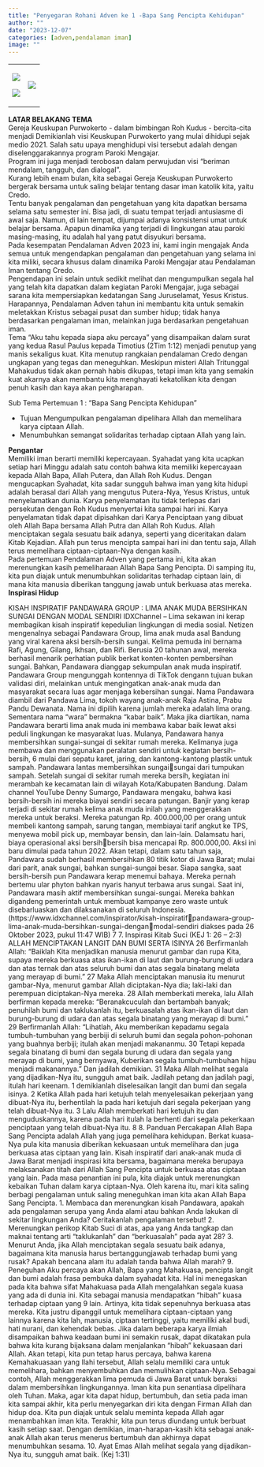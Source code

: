 ```yaml
---
title: "Penyegaran Rohani Adven ke 1 -Bapa Sang Pencipta Kehidupan"
author: ""
date: "2023-12-07"
categories: [adven,pendalaman iman]
image: ""
---
```


+------------------------------------------------+------------------------------------------------+
| ![](/posts/adven20231/IMG-20231207-WA0074.jpg) | ![](/posts/adven20231/IMG-20231207-WA0075.jpg) |
|                                                |                                                |
| ![](/posts/adven20231/IMG-20231207-WA0069.jpg) |                                                |
+------------------------------------------------+------------------------------------------------+

**LATAR BELAKANG TEMA**\
Gereja Keuskupan Purwokerto - dalam bimbingan Roh Kudus - bercita-cita menjadi Demikianlah visi Keuskupan Purwokerto yang mulai dihidupi sejak medio 2021. Salah satu upaya menghidupi visi tersebut adalah dengan diselenggarakannya program Paroki Mengajar.\
Program ini juga menjadi terobosan dalam perwujudan visi “beriman mendalam, tangguh, dan dialogal”.\
Kurang lebih enam bulan, kita sebagai Gereja Keuskupan Purwokerto bergerak bersama untuk saling belajar tentang dasar iman katolik kita, yaitu Credo.\
Tentu banyak pengalaman dan pengetahuan yang kita dapatkan bersama selama satu semester ini. Bisa jadi, di suatu tempat terjadi antusiasme di awal saja. Namun, di lain tempat, dijumpai adanya konsistensi umat untuk belajar bersama. Apapun dinamika yang terjadi di lingkungan atau paroki masing-masing, itu adalah hal yang patut disyukuri bersama.\
Pada kesempatan Pendalaman Adven 2023 ini, kami ingin mengajak Anda semua untuk mengendapkan pengalaman dan pengetahuan yang selama ini kita miliki, secara khusus dalam dinamika Paroki Mengajar atau Pendalaman Iman tentang Credo.\
Pengendapan ini selain untuk sedikit melihat dan mengumpulkan segala hal yang telah kita dapatkan dalam kegiatan Paroki Mengajar, juga sebagai sarana kita mempersiapkan kedatangan Sang Juruselamat, Yesus Kristus.\
Harapannya, Pendalaman Adven tahun ini membantu kita untuk semakin meletakkan Kristus sebagai pusat dan sumber hidup; tidak hanya berdasarkan pengalaman iman, melainkan juga berdasarkan pengetahuan iman.\
Tema “Aku tahu kepada siapa aku percaya” yang disampaikan dalam surat yang kedua Rasul Paulus kepada Timotius (2Tim 1:12) menjadi penutup yang manis sekaligus kuat. Kita menutup rangkaian pendalaman Credo dengan ungkapan yang tegas dan meneguhkan. Meskipun misteri Allah Tritunggal Mahakudus tidak akan pernah habis dikupas, tetapi iman kita yang semakin kuat akarnya akan membantu kita menghayati kekatolikan kita dengan penuh kasih dan kaya akan pengharapan.

Sub Tema Pertemuan 1 : “Bapa Sang Pencipta Kehidupan”

-   Tujuan Mengumpulkan pengalaman dipelihara Allah dan memelihara karya ciptaan Allah.
-   Menumbuhkan semangat solidaritas terhadap ciptaan Allah yang lain.

**Pengantar**\
Memiliki iman berarti memiliki kepercayaan. Syahadat yang kita ucapkan setiap hari Minggu adalah satu contoh bahwa kita memiliki kepercayaan kepada Allah Bapa, Allah Putera, dan Allah Roh Kudus. Dengan mengucapkan Syahadat, kita sadar sungguh bahwa iman yang kita hidupi adalah berasal dari Allah yang mengutus Putera-Nya, Yesus Kristus, untuk menyelamatkan dunia. Karya penyelamatan itu tidak terlepas dari persekutan dengan Roh Kudus menyertai kita sampai hari ini. Karya penyelamatan tidak dapat dipisahkan dari Karya Penciptaan yang dibuat oleh Allah Bapa bersama Allah Putra dan Allah Roh Kudus. Allah menciptakan segala sesuatu baik adanya, seperti yang diceritakan dalam Kitab Kejadian. Allah pun terus mencipta sampai hari ini dan tentu saja, Allah terus memelihara ciptaan-ciptaan-Nya dengan kasih.\
Pada pertemuan Pendalaman Adven yang pertama ini, kita akan merenungkan kasih pemeliharaan Allah Bapa Sang Pencipta. Di samping itu, kita pun diajak untuk menumbuhkan solidaritas terhadap ciptaan lain, di mana kita manusia diberikan tanggung jawab untuk berkuasa atas mereka.\
**Inspirasi Hidup**\

KISAH INSPIRATIF PANDAWARA GROUP : LIMA ANAK MUDA BERSIHKAN SUNGAI DENGAN MODAL SENDIRI IDXChannel – Lima sekawan ini kerap membagikan kisah inspiratif kepedulian lingkungan di media sosial. Netizen mengenalnya sebagai Pandawara Group, lima anak muda asal Bandung yang viral karena aksi bersih-bersih sungai. Kelima pemuda ini bernama Rafi, Agung, Gilang, Ikhsan, dan Rifi. Berusia 20 tahunan awal, mereka berhasil menarik perhatian publik berkat konten-konten pembersihan sungai. Bahkan, Pandawara dianggap sekumpulan anak muda inspiratif. Pandawara Group mengunggah kontennya di TikTok dengann tujuan bukan validasi diri, melainkan untuk mengingatkan anak-anak muda dan masyarakat secara luas agar menjaga kebersihan sungai. Nama Pandawara diambil dari Pandawa Lima, tokoh wayang anak-anak Raja Astina, Prabu Pandu Dewanata. Nama ini dipilih karena jumlah mereka adalah lima orang. Sementara nama “wara” bermakna “kabar baik”. Maka jika diartikan, nama Pandawara berarti lima anak muda ini membawa kabar baik lewat aksi peduli lingkungan ke masyarakat luas. Mulanya, Pandawara hanya membersihkan sungai-sungai di sekitar rumah mereka. Kelimanya juga membawa dan menggunakan peralatan sendiri untuk kegiatan bersih-bersih, 6 mulai dari sepatu karet, jaring, dan kantong-kantong plastik untuk sampah. Pandawara lantas membersihkan sungaisungai dari tumpukan sampah. Setelah sungai di sekitar rumah mereka bersih, kegiatan ini merambah ke kecamatan lain di wilayah Kota/Kabupaten Bandung. Dalam channel YouTube Denny Sumargo, Pandawara mengaku, bahwa kasi bersih-bersih ini mereka biayai sendiri secara patungan. Banjir yang kerap terjadi di sekitar rumah kelima anak muda inilah yang menggerakkan mereka untuk beraksi. Mereka patungan Rp. 400.000,00 per orang untuk membeli kantong sampah, sarung tangan, membiayai tarif angkut ke TPS, menyewa mobil pick up, membayar bensin, dan lain-lain. Dalamsatu hari, biaya operasional aksi bersihbersih bisa mencapai Rp. 800.000,00. Aksi ini baru dimulai pada tahun 2022. Akan tetapi, dalam satu tahun saja, Pandawara sudah berhasil membersihkan 80 titik kotor di Jawa Barat; mulai dari parit, anak sungai, bahkan sungai-sungai besar. Siapa sangka, saat bersih-bersih pun Pandawara kerap menemui bahaya. Mereka pernah bertemu ular phyton bahkan nyaris hanyut terbawa arus sungai. Saat ini, Pandawara masih aktif membersihkan sungai-sungai. Mereka bahkan digandeng pemerintah untuk membuat kampanye zero waste untuk disebarluaskan dan dilaksanakan di seluruh Indonesia. (https://www.idxchannel.com/inspirator/kisah-inspiratifpandawara-group-lima-anak-muda-bersihkan-sungai-denganmodal-sendiri diakses pada 26 Oktober 2023, pukul 11:47 WIB) 7 7. Inspirasi Kitab Suci (KEJ 1: 26 – 2:3) ALLAH MENCIPTAKAN LANGIT DAN BUMI SERTA ISINYA 26 Berfirmanlah Allah: “Baiklah Kita menjadikan manusia menurut gambar dan rupa Kita, supaya mereka berkuasa atas ikan-ikan di laut dan burung-burung di udara dan atas ternak dan atas seluruh bumi dan atas segala binatang melata yang merayap di bumi.” 27 Maka Allah menciptakan manusia itu menurut gambar-Nya, menurut gambar Allah diciptakan-Nya dia; laki-laki dan perempuan diciptakan-Nya mereka. 28 Allah memberkati mereka, lalu Allah berfirman kepada mereka: “Beranakcuculah dan bertambah banyak; penuhilah bumi dan taklukanlah itu, berkuasalah atas ikan-ikan di laut dan burung-burung di udara dan atas segala binatang yang merayap di bumi.” 29 Berfirmanlah Allah: “Lihatlah, Aku memberikan kepadamu segala tumbuh-tumbuhan yang berbiji di seluruh bumi dan segala pohon-pohonan yang buahnya berbiji; itulah akan menjadi makananmu. 30 Tetapi kepada segala binatang di bumi dan segala burung di udara dan segala yang merayap di bumi, yang bernyawa, Kuberikan segala tumbuh-tumbuhan hijau menjadi makanannya.” Dan jadilah demikian. 31 Maka Allah melihat segala yang dijadikan-Nya itu, sungguh amat baik. Jadilah petang dan jadilah pagi, itulah hari keenam. 1 demikianlah diselesaikan langit dan bumi dan segala isinya. 2 Ketika Allah pada hari ketujuh telah menyelesaikan pekerjaan yang dibuat-Nya itu, berhentilah Ia pada hari ketujuh dari segala pekerjaan yang telah dibuat-Nya itu. 3 Lalu Allah memberkati hari ketujuh itu dan menguduskannya, karena pada hari itulah Ia berhenti dari segala pekerkaan penciptaan yang telah dibuat-Nya itu. 8 8. Panduan Percakapan Allah Bapa Sang Pencipta adalah Allah yang juga pemelihara kehidupan. Berkat kuasa-Nya pula kita manusia diberikan kekuasaan untuk memelihara dan juga berkuasa atas ciptaan yang lain. Kisah inspiratif dari anak-anak muda di Jawa Barat menjadi inspirasi kita bersama, bagaimana mereka berupaya melaksanakan titah dari Allah Sang Pencipta untuk berkuasa atas ciptaan yang lain. Pada masa penantian ini pula, kita diajak untuk merenungkan kebaikan Tuhan dalam karya ciptaan-Nya. Oleh karena itu, mari kita saling berbagi pengalaman untuk saling meneguhkan iman kita akan Allah Bapa Sang Pencipta. 1. Membaca dan merenungkan kisah Pandawara, apakah ada pengalaman serupa yang Anda alami atau bahkan Anda lakukan di sekitar lingkungan Anda? Ceritakanlah pengalaman tersebut! 2. Merenungkan perikop Kitab Suci di atas, apa yang Anda tangkap dan maknai tentang arti “taklukanlah” dan “berkuasalah” pada ayat 28? 3. Menurut Anda, jika Allah menciptakan segala sesuatu baik adanya, bagaimana kita manusia harus bertanggungjawab terhadap bumi yang rusak? Apakah bencana alam itu adalah tanda bahwa Allah marah? 9. Peneguhan Aku percaya akan Allah, Bapa yang Mahakuasa, pencipta langit dan bumi adalah frasa pembuka dalam syahadat kita. Hal ini menegaskan pada kita bahwa sifat Mahakuasa pada Allah mengalahkan segala kuasa yang ada di dunia ini. Kita sebagai manusia mendapatkan “hibah” kuasa terhadap ciptaan yang 9 lain. Artinya, kita tidak sepenuhnya berkuasa atas mereka. Kita justru dipanggil untuk memelihara ciptaan-ciptaan yang lainnya karena kita lah, manusia, ciptaan tertinggi, yaitu memiliki akal budi, hati nurani, dan kehendak bebas. Jika dalam beberapa karya ilmiah disampaikan bahwa keadaan bumi ini semakin rusak, dapat dikatakan pula bahwa kita kurang bijaksana dalam menjalankan “hibah” kekuasaan dari Allah. Akan tetapi, kita pun tetap harus percaya, bahwa karena Kemahakuasaan yang Ilahi tersebut, Allah selalu memiliki cara untuk memelihara, bahkan menyembuhkan dan memulihkan ciptaan-Nya. Sebagai contoh, Allah menggerakkan lima pemuda di Jawa Barat untuk beraksi dalam membersihkan lingkungannya. Iman kita pun senantiasa dipelihara oleh Tuhan. Maka, agar kita dapat hidup, bertumbuh, dan setia pada iman kita sampai akhir, kita perlu menyegarkan diri kita dengan Firman Allah dan hidup doa. Kita pun diajak untuk selalu meminta kepada Allah agar menambahkan iman kita. Terakhir, kita pun terus diundang untuk berbuat kasih setiap saat. Dengan demikian, iman-harapan-kasih kita sebagai anak-anak Allah akan terus menerus bertumbuh dan akhirnya dapat menumbuhkan sesama. 10. Ayat Emas Allah melihat segala yang dijadikan-Nya itu, sungguh amat baik. (Kej 1:31)
